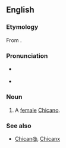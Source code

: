 ==English==
{{wikipedia}}

===Etymology===
From {{etyl|es|en}} {{m|es|chicana}}.

===Pronunciation===
* {{a|RP}} {{IPA|/t͡ʃɪˈkɑːnə/|lang=en}}
* {{a|Spanish}} {{IPA|/t͡ʃiˈkana/|lang=en}}

===Noun===
{{en-noun}}

# {{lb|en|chiefly|US}} A [[female]] [[Chicano]].

===See also===
* [[Chican@]], [[Chicanx]]